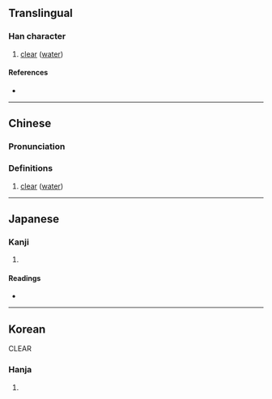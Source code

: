 {{character info}}
==Translingual==

===Han character===
{{Han char|rn=85|rad=水|as=13|sn=16|four=37194|canj=EYED|ids=⿰氵粲}}

# [[clear]] ([[water]])

====References====
* {{Han ref|kx=0653.220|dkj=18406|dj=1063.150|hdz=31755.010|uh=6FAF|ud=28591|bh=EA44|bd=59972}}

----

==Chinese==
{{zh-forms}}

===Pronunciation===
{{zh-pron
|m=càn
|c=caan3
|mc=
|oc=
|ma=
|cat=a
}}

===Definitions===
{{zh-hanzi}}

# [[clear]] ([[water]])

----

==Japanese==

===Kanji===
{{ja-kanji|grade=|rs=水13}}

# {{rfdef|ja|sort=水13}}

====Readings====
* {{ja-readings|on=[[さん]] (san)|kun=[[きよい]] (kiyoi)}}

----

==Korean==
CLEAR
===Hanja===
{{ko-hanja|hangeul=찬|eumhun=|rv=chan|mr=ch'an|y=chan}}

# {{rfdef|ko|sort=水13}}